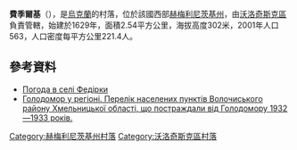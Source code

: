 {{coord|49|28|4|N|26|17|29|E|scale:100000|display=title}}

'''費季爾基'''（{{lang-uk|Федірки}}），是[[烏克蘭|烏克蘭]]的村落，位於該國西部[[赫梅利尼茨基州|赫梅利尼茨基州]]，由[[沃洛奇斯克區|沃洛奇斯克區]]負責管轄，始建於1629年，面積2.54平方公里，海拔高度302米，2001年人口563，人口密度每平方公里221.4人。

==參考資料==
* [http://weather.in.ua/ua/hmel'nickaja/27052 Погода в селі Федірки] {{Wayback|url=http://weather.in.ua/ua/hmel'nickaja/27052 |date=20160305094330 }}
* [https://web.archive.org/web/20160304103840/http://admvol.at.ua/golodvregioni.doc Голодомор у регіоні. Перелік населених пунктів Волочиського району Хмельницької області, що постраждали від Голодомору 1932—1933 років.]

{{DEFAULTSORT:Федірки}}
[[Category:赫梅利尼茨基州村落|Category:赫梅利尼茨基州村落]]
[[Category:沃洛奇斯克區村落|Category:沃洛奇斯克區村落]]


{{Khmelnytskyi-geo-stub}}